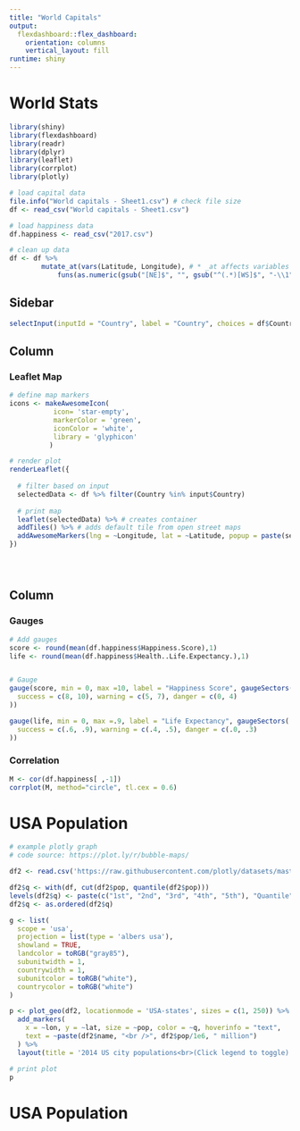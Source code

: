 ```yaml
---
title: "World Capitals"
output: 
  flexdashboard::flex_dashboard:
    orientation: columns
    vertical_layout: fill
runtime: shiny
---
```


# World Stats 

```r
library(shiny)
library(flexdashboard)
library(readr)
library(dplyr)
library(leaflet)
library(corrplot)
library(plotly)

```


```r
# load capital data
file.info("World capitals - Sheet1.csv") # check file size
df <- read_csv("World capitals - Sheet1.csv")

# load happiness data
df.happiness <- read_csv("2017.csv")

```


```r
# clean up data
df <- df %>%
        mutate_at(vars(Latitude, Longitude), # * _at affects variables selected with a character vector or vars()
            funs(as.numeric(gsub("[NE]$", "", gsub("^(.*)[WS]$", "-\\1", .)))))

```

## Sidebar {.sidebar} 

```r
selectInput(inputId = "Country", label = "Country", choices = df$Country, multiple = TRUE, selected = df$Country[1:2])

```

Column {data-width=650} 
-----------------------------------------------------------------------

### Leaflet Map 

```r

# define map markers
icons <- makeAwesomeIcon(
           icon= 'star-empty', 
           markerColor = 'green',
           iconColor = 'white', 
           library = 'glyphicon'
          )

# render plot
renderLeaflet({
  
  # filter based on input
  selectedData <- df %>% filter(Country %in% input$Country)
  
  # print map
  leaflet(selectedData) %>% # creates container
  addTiles() %>% # adds default tile from open street maps
  addAwesomeMarkers(lng = ~Longitude, lat = ~Latitude, popup = paste(selectedData$Country,", ", selectedData$Capital, sep = ""), icon = icons)
})





```

## Column {data-width=350} 


### Gauges 

```r
# Add gauges
score <- round(mean(df.happiness$Happiness.Score),1)
life <- round(mean(df.happiness$Health..Life.Expectancy.),1)


# Gauge
gauge(score, min = 0, max =10, label = "Happiness Score", gaugeSectors(
  success = c(8, 10), warning = c(5, 7), danger = c(0, 4)
))

gauge(life, min = 0, max =.9, label = "Life Expectancy", gaugeSectors(
  success = c(.6, .9), warning = c(.4, .5), danger = c(.0, .3)
))


```

### Correlation 

```r
M <- cor(df.happiness[ ,-1])
corrplot(M, method="circle", tl.cex = 0.6)

```


# USA Population {data-icon="fa-map"} 

```r
# example plotly graph
# code source: https://plot.ly/r/bubble-maps/

df2 <- read.csv('https://raw.githubusercontent.com/plotly/datasets/master/2014_us_cities.csv')

df2$q <- with(df, cut(df2$pop, quantile(df2$pop)))
levels(df2$q) <- paste(c("1st", "2nd", "3rd", "4th", "5th"), "Quantile")
df2$q <- as.ordered(df2$q)

g <- list(
  scope = 'usa',
  projection = list(type = 'albers usa'),
  showland = TRUE,
  landcolor = toRGB("gray85"),
  subunitwidth = 1,
  countrywidth = 1,
  subunitcolor = toRGB("white"),
  countrycolor = toRGB("white")
)

p <- plot_geo(df2, locationmode = 'USA-states', sizes = c(1, 250)) %>%
  add_markers(
    x = ~lon, y = ~lat, size = ~pop, color = ~q, hoverinfo = "text",
    text = ~paste(df2$name, "<br />", df2$pop/1e6, " million")
  ) %>%
  layout(title = '2014 US city populations<br>(Click legend to toggle)', geo = g)

# print plot
p


```

# USA Population {data-icon="fa-car"} 